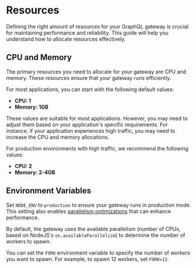 
# Resources

Defining the right amount of resources for your GraphQL gateway is crucial for maintaining
performance and reliability. This guide will help you understand how to allocate resources
effectively.

## CPU and Memory

The primary resources you need to allocate for your gateway are CPU and memory. These resources
ensure that your gateway runs efficiently.

For most applications, you can start with the following default values:

- **CPU: 1**
- **Memory: 1GB**

These values are suitable for most applications. However, you may need to adjust them based on your
application's specific requirements. For instance, if your application experiences high traffic, you
may need to increase the CPU and memory allocations.

For production environments with high traffic, we recommend the following values:

- **CPU: 2**
- **Memory: 2-4GB**

## Environment Variables

Set `NODE_ENV` to `production` to ensure your gateway runs in production mode. This setting also
enables [parallelism optimizations](https://nodejs.org/api/cluster.html) that can enhance
performance.

By default, the gateway uses the available parallelism (number of CPUs, based on NodeJS's
`os.availableParallelism`) to determine the number of workers to spawn.

You can set the `FORK` environment variable to specify the number of workers you want to spawn. For
example, to spawn 12 workers, set `FORK=12`.
